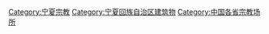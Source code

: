 [[Category:宁夏宗教|Category:宁夏宗教]]
[[Category:宁夏回族自治区建筑物|Category:宁夏回族自治区建筑物]]
[[Category:中国各省宗教场所|Category:中国各省宗教场所]]